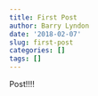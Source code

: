```yaml
---
title: First Post
author: Barry Lyndon
date: '2018-02-07'
slug: first-post
categories: []
tags: []
---
```



Post!!!!
